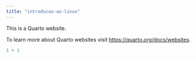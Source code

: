 ```yaml
---
title: "introducao-ao-linux"
---
```


This is a Quarto website.

To learn more about Quarto websites visit <https://quarto.org/docs/websites>.

```r
1 + 1
```
